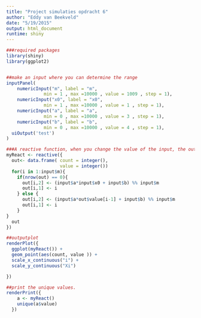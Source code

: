 ```yaml
---
title: "Project simulaties opdracht 6"
author: "Eddy van Beekveld"
date: "5/19/2015"
output: html_document
runtime: shiny
---
```


```r
###required packages
library(shiny)
library(ggplot2)


##make an input where you can determine the range
inputPanel(
    numericInput("m", label = "m",
              min = 1 , max =10000 , value = 1009 , step = 1),
    numericInput("x0", label = "x0",
              min = 1 , max =10000 , value = 1 , step = 1),
    numericInput("a", label = "a",
              min = 0 , max =10000 , value = 3 , step = 1),
    numericInput("b", label = "b",
              min = 0 , max =10000 , value = 4 , step = 1),
  uiOutput('test')
)

###A reactive function, when you change the value of the input, the output changes.
myReact <- reactive({
  out<- data.frame( count = integer(),
                    value = integer())
  for(i in 1:input$m){
    if(nrow(out) == 0){
      out[i,2] <- (input$a*input$x0 + input$b) %% input$m
      out[i,1] <- i
    } else {
      out[i,2] <- (input$a*out$value[i-1] + input$b) %% input$m
      out[i,1] <- i
    }
}
  out
})

##outputplot
renderPlot({
  ggplot(myReact()) +
  geom_point(aes(count, value )) +
  scale_x_continuous("i") +
  scale_y_continuous("Xi")

})

##print the unique values.
renderPrint({
    a <- myReact()
    unique(a$value)
  })


```